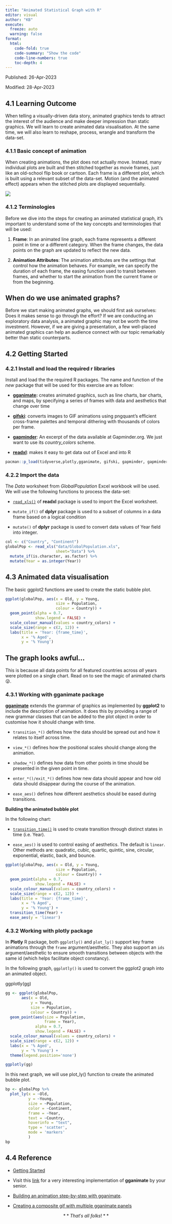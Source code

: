 ```yaml
---
title: "Animated Statistical Graph with R"
editor: visual
author: "KB"
execute:
  freeze: auto 
  warning: false
format:
  html:
    code-fold: true
    code-summary: "Show the code"
    code-line-numbers: true
    toc-depth: 4
---
```


Published: 26-Apr-2023

Modified: 28-Apr-2023

## 4.1 Learning Outcome

When telling a visually-driven data story, animated graphics tends to attract the interest of the audience and make deeper impression than static graphics. We will learn to create animated data visualisation. At the same time, we will also learn to reshape, process, wrangle and transform the data-set.

### 4.1.1 Basic concept of animation

When creating animations, the plot does not actually move. Instead, many individual plots are built and then stitched together as movie frames, just like an old-school flip book or cartoon. Each frame is a different plot, which is built using a relevant subset of the data-set. Motion (and the animated effect) appears when the stitched plots are displayed sequentially.

![](images/paste-1B7CAF83.png)

### 4.1.2 Terminologies

Before we dive into the steps for creating an animated statistical graph, it's important to understand some of the key concepts and terminologies that will be used:

1.  **Frame**: In an animated line graph, each frame represents a different point in time or a different category. When the frame changes, the data points on the graph are updated to reflect the new data.

2.  **Animation Attributes**: The animation attributes are the settings that control how the animation behaves. For example, we can specify the duration of each frame, the easing function used to transit between frames, and whether to start the animation from the current frame or from the beginning.

::: callout-tip
## When do we use animated graphs?

Before we start making animated graphs, we should first ask ourselves: Does it makes sense to go through the effort? If we are conducting an exploratory data analysis, a animated graphic may not be worth the time investment. However, if we are giving a presentation, a few well-placed animated graphics can help an audience connect with our topic remarkably better than static counterparts.
:::

## 4.2 Getting Started

### 4.2.1 Install and load the required r libraries

Install and load the the required R packages. The name and function of the *new* package that will be used for this exercise are as follow:

-   [**gganimate**](https://gganimate.com/)**:** creates animated graphics, such as line charts, bar charts, and maps, by specifying a series of frames with data and aesthetics that change over time

-   [**gifski**](https://cran.r-project.org/web/packages/gifski/): converts images to GIF animations using pngquant's efficient cross-frame palettes and temporal dithering with thousands of colors per frame.

-   [**gapminder**](https://cran.r-project.org/web/packages/gapminder/): An excerpt of the data available at Gapminder.org. We just want to use its *country_colors* scheme.

-   [**readxl**](https://www.rdocumentation.org/packages/readxl/versions/1.4.2): makes it easy to get data out of Excel and into R

```r
pacman::p_load(tidyverse,plotly,gganimate, gifski, gapminder, gapminder,readxl)
```

### 4.2.2 Import the data

The *Data* worksheet from *GlobalPopulation* Excel workbook will be used. We will use the following functions to process the data-set:

-   [`read_xls()`](https://readxl.tidyverse.org/reference/read_excel.html) of **readxl** package is used to import the Excel worksheet.

-   `mutate_if()` of **dplyr** package is used to a subset of columns in a data frame based on a logical condition

-   `mutate()` of **dplyr** package is used to convert data values of Year field into integer.

```r

col <- c("Country", "Continent")
globalPop <- read_xls("data/GlobalPopulation.xls",
                      sheet="Data") %>%
  mutate_if(is.character, as.factor) %>%  
  mutate(Year = as.integer(Year))
```

## 4.3 Animated data visualisation

The basic ggplot2 functions are used to create the static bubble plot.

```r


ggplot(globalPop, aes(x = Old, y = Young, 
                      size = Population, 
                      colour = Country)) +
  geom_point(alpha = 0.7, 
             show.legend = FALSE) +
  scale_colour_manual(values = country_colors) +
  scale_size(range = c(2, 12)) +
  labs(title = 'Year: {frame_time}', 
       x = '% Aged', 
       y = '% Young') 

```

::: callout-note
## The graph looks awful...

This is because all data points for all featured countries across *all* years were plotted on a single chart. Read on to see the magic of animated charts 😜.
:::

### 4.3.1 Working with gganimate package

[**gganimate**](https://gganimate.com/) extends the grammar of graphics as implemented by **ggplot2** to include the description of animation. It does this by providing a range of new grammar classes that can be added to the plot object in order to customise how it should change with time.

-   `transition_*()` defines how the data should be spread out and how it relates to itself across time.

-   `view_*()` defines how the positional scales should change along the animation.

-   `shadow_*()` defines how data from other points in time should be presented in the given point in time.

-   `enter_*()/exit_*()` defines how new data should appear and how old data should disappear during the course of the animation.

-   `ease_aes()` defines how different aesthetics should be eased during transitions.

**Building the animated bubble plot**

In the following chart:

-   [`transition_time()`](https://gganimate.com/reference/transition_time.html) is used to create transition through distinct states in time (i.e. Year).

-   `ease_aes()` is used to control easing of aesthetics. The default is `linear`. Other methods are: quadratic, cubic, quartic, quintic, sine, circular, exponential, elastic, back, and bounce.

```r

ggplot(globalPop, aes(x = Old, y = Young, 
                      size = Population, 
                      colour = Country)) +
  geom_point(alpha = 0.7, 
             show.legend = FALSE) +
  scale_colour_manual(values = country_colors) +
  scale_size(range = c(2, 12)) +
  labs(title = 'Year: {frame_time}', 
       x = '% Aged', 
       y = '% Young') +
  transition_time(Year) +       
  ease_aes(y = 'linear')          
```

### 4.3.2 Working with plotly package

In **Plotly** R package, both `ggplotly()` and `plot_ly()` support key frame animations through the `frame` argument/aesthetic. They also support an `ids` argument/aesthetic to ensure smooth transitions between objects with the same id (which helps facilitate object constancy).

In the following graph, `ggplotly()` is used to convert the ggplot2 graph into an animated object.

ggplotly(gg)

```r
gg <- ggplot(globalPop, 
       aes(x = Old, 
           y = Young, 
           size = Population, 
           colour = Country)) +
  geom_point(aes(size = Population,
                 frame = Year),
             alpha = 0.7, 
             show.legend = FALSE) +
  scale_colour_manual(values = country_colors) +
  scale_size(range = c(2, 12)) +
  labs(x = '% Aged', 
       y = '% Young') +
  theme(legend.position='none')

ggplotly(gg)
```

In this next graph, we will use plot_ly() function to create the animated bubble plot.

```r
bp <- globalPop %>%
  plot_ly(x = ~Old, 
          y = ~Young, 
          size = ~Population, 
          color = ~Continent, 
          frame = ~Year, 
          text = ~Country, 
          hoverinfo = "text",
          type = 'scatter',
          mode = 'markers'
          )
bp
```

## 4.4 Reference

-   [Getting Started](https://gganimate.com/articles/gganimate.html)

-   Visit this [link](https://rpubs.com/raymondteo/dataviz8) for a very interesting implementation of **gganimate** by your senior.

-   [Building an animation step-by-step with gganimate](https://www.alexcookson.com/post/2020-10-18-building-an-animation-step-by-step-with-gganimate/).

-   [Creating a composite gif with multiple gganimate panels](https://solarchemist.se/2021/08/02/composite-gif-gganimate/)

::: {style="text-align: center"}
$**That's$ $all$ $folks!**$
:::
